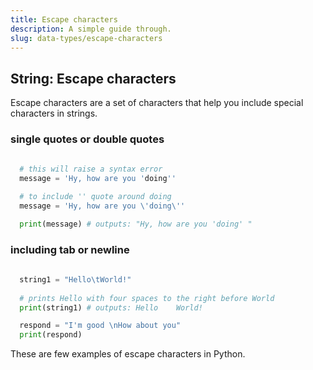 ```yaml
---
title: Escape characters
description: A simple guide through.
slug: data-types/escape-characters
---
```


## String: Escape characters

Escape characters are a set of characters that help you include special characters in strings.

### single quotes or double quotes 

```py title="example to include single or double quote"
  
  # this will raise a syntax error
  message = 'Hy, how are you 'doing''

  # to include '' quote around doing 
  message = 'Hy, how are you \'doing\''

  print(message) # outputs: "Hy, how are you 'doing' "

```

### including tab or newline 

```py title="example of including a tab or newline"
  
  string1 = "Hello\tWorld!"
  
  # prints Hello with four spaces to the right before World
  print(string1) # outputs: Hello    World!

  respond = "I'm good \nHow about you"
  print(respond) 
```

These are few examples of escape characters in Python.

